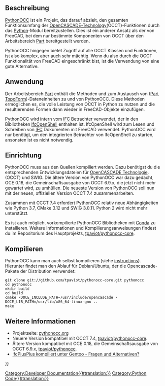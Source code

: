 <languages/>

<span id="Description"></span>
== Beschreibung ==

[[PythonOCC/de|PythonOCC]] ist ein Projekt, das darauf abzielt, den gesamten Funktionsumfang der [[OpenCASCADE/de|OpenCASCADE-Technology]](OCCT)-Funktionen durch das [[Python/de|Python]]-Modul bereitzustellen. Dies ist ein anderer Ansatz als der von FreeCAD, bei dem nur bestimmte Komponenten von OCCT über den Arbeitsbereich [[Part_Workbench/de|Part]] bereitgestellt werden.

PythonOCC hingegen bietet Zugriff auf alle OCCT Klassen und Funktionen, ist also komplex, aber auch sehr mächtig. Wenn du also durch die OCCT Funktionalität von FreeCAD eingeschränkt bist, ist die Verwendung von {{incode|OCC}} eine gute Alternative.

<span id="Usage"></span>
== Anwendung ==

Der Arbeitsbereich [[Part_Workbench/de|Part]] enthält die Methoden {{incode|Part.__toPythonOCC__()}} und {{incode|Part.__fromPythonOCC__()}} zum Austausch von {{incode|TopoDS_Shape}}([[Part_TopoShape/de|Part TopoForm]])-Dateneinheiten zu und von PythonOCC. Diese Methoden ermöglichen es, die volle Leistung von OCCT in Python zu nutzen und die resultierenden Formen dann wieder in FreeCAD-Objekte einzufügen.

PythonOCC wird intern vom [[Arch_IFC/de|IFC]] 
Betrachter verwendet, der in den Bibliotheken [[IfcOpenShell/de|IfcOpenShell]] enthalten ist. IfcOpenShell wird zum Lesen und Schreiben von [[Arch_IFC/de|IFC]] Dokumenten mit FreeCAD verwendet. PythonOCC wird nur benötigt, um den integrierten Betrachter von IfcOpenShell zu starten, ansonsten ist es nicht notwendig.

<span id="Installation"></span>
== Einrichtung ==

PythonOCC muss aus den Quellen kompiliert werden. Dazu benötigst du die entsprechenden Entwicklungsdateien für [[OpenCASCADE/de|OpenCASCADE Technologie]]. (OCCT) und SWIG. Die ältere Version von PythonOCC war dazu gedacht, OCE 0.18, die Gemeinschaftsausgabe von OCCT 6.9.x, die jetzt nicht mehr gewartet wird, zu umhüllen. Die neueste Version von PythonOCC soll nun mit der neuen, offiziellen Version OCCT 7.4 zusammenarbeiten.

Zusammen mit OCCT 7.4 erfordert PythonOCC relativ neue Abhängigkeiten wie Python 3.7, CMake 3.12 und SWIG 3.0.11. Python 2 wird nicht mehr unterstützt.

Es ist auch möglich, vorkompilierte PythonOCC Bibliotheken mit [[Conda/de|Conda]] zu installieren. Weitere Informationen und Kompilierungsanweisungen findest du im Repositorium des Hauptprojekts, [https://github.com/tpaviot/pythonocc-core tpaviot/pythonocc-core].

<span id="Compilation"></span>
== Kompilieren ==

PythonOCC kann man auch selbst kompilieren (siehe [https://github.com/tpaviot/pythonocc-core/blob/master/INSTALL.md instructions]). Hierunter findet man den Ablauf für Debian/Ubuntu, der die Opencascade-Pakete der Distribution verwendet:

<pre>
git clone git://github.com/tpaviot/pythonocc-core.git pythonocc
cd pythonocc
mkdir build
cd build
cmake -DOCE_INCLUDE_PATH=/usr/include/opencascade -DOCE_LIB_PATH=/usr/lib/x86_64-linux-gnu ..
make
</pre>

<span id="More_information"></span>
== Weitere Informationen ==

* Projektseite: [http://www.pythonocc.org/ pythonocc.org]
* Neuere Version kompatibel mit OCCT 7.4, [https://github.com/tpaviot/pythonocc-core tpaviot/pythonocc-core].
* Ältere Version kompatibel mit OCE 0.18, die Gemeinschaftsausgabe von OCCT 6.9.x, [https://github.com/tpaviot/pythonocc tpaviot/pythonocc].
* [https://forum.freecad.org/viewtopic.php?f=39&t=33254 IfcPlusPlus kompiliert unter Gentoo - Fragen und Alternativen?]

{{Powerdocnavi{{#translation:}}}}
[[Category:Developer Documentation{{#translation:}}]]
[[Category:Python Code{{#translation:}}]]
{{clear}}